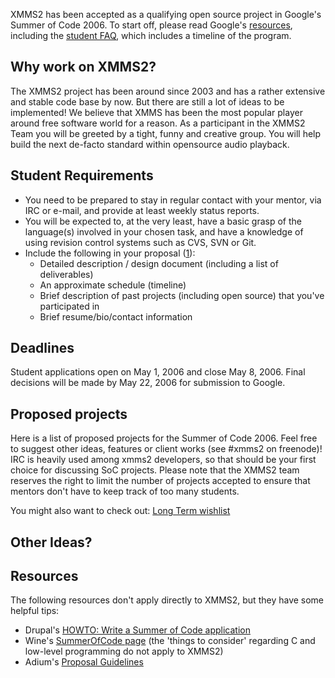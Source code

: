 XMMS2 has been accepted as a qualifying open source project in Google's Summer of Code 2006. To start off, please read Google's [http://code.google.com/soc/ resources], including the [http://code.google.com/soc/studentfaq.html student FAQ], which includes a timeline of the program.

== Why work on XMMS2? ==
The XMMS2 project has been around since 2003 and has a rather extensive and stable code base by now. But there are still a lot of ideas to be implemented! We believe that XMMS has been the most popular player around free software world for a reason. As a participant in the XMMS2 Team you will be greeted by a tight, funny and creative group. You will help build the next de-facto standard within opensource audio playback.

== Student Requirements ==
* You need to be prepared to stay in regular contact with your mentor, via IRC or e-mail, and provide at least weekly status reports.
* You will be expected to, at the very least, have a basic grasp of the language(s) involved in your chosen task, and have a knowledge of using revision control systems such as CVS, SVN or Git.
* Include the following in your proposal ([http://wiki.creativecommons.org/Summer_of_Code_2006]):
** Detailed description / design document (including a list of deliverables)
** An approximate schedule (timeline) 
** Brief description of past projects (including open source) that you've participated in 
** Brief resume/bio/contact information 

== Deadlines ==
Student applications open on May 1, 2006 and close May 8, 2006. Final decisions will be made by May 22, 2006 for submission to Google.

== Proposed projects ==

Here is a list of proposed projects for the Summer of Code 2006.  Feel free to suggest other ideas, features or client works (see #xmms2 on freenode)! IRC is heavily used among xmms2 developers, so that should be your first choice for discussing SoC projects. Please note that the XMMS2 team reserves the right to limit the number of projects accepted to ensure that mentors don't have to keep track of too many students.

You might also want to check out: 
[http://bugs.xmms2.xmms.se/view.php?id=520 Long Term wishlist]

{{SoCItem| title=[[Generated IPC | Auto-generated API and bindings]]| description=Currently, the C client library and the bindings (Python, Ruby, etc) have to be manually updated whenever a new function is introduced on the server. This work is tedious and mechanical, and the whole client API could in fact be automatically generated from a high-level description of the functions. The goal is therefore to determine the semantics of these descriptions (possibly using XML), and then use them to generate the different API source files.| lang=Python / XML| level=Advanced| mentor=[[User:Anders Gustafsson | Anders Gustafsson]]}}

{{SoCItem| title=[[Collections]]| description=The access to [[The Medialib | the media library]] should be abstracted from its implementation. Currently, clients use SQL queries to query it, and this restricts the possibilities of more advanced features (Party Shuffle-like playlists, saved views, sharing of queries among clients). The concept of [[Collections]] solves these issues by offering a higher-level representation of queries and a generalized structure for playlists. The design should first be discussed and finalized (both in terms of implementation and client library API), before it is implemented in the core of the server.| lang=C and SQL| level=Advanced| mentor=[[User:Anders Gustafsson | Anders Gustafsson]]}}

{{SoCItem| title=[[Client:Promoe | promoe client]]| description=The [[Client:Promoe | promoe]] client is a Winamp/XMMS1 clone for XMMS2, written in C++/[http://www.trolltech.no Qt4].  It currently supports skins, playback control, playlists and simple media library access, but still lacks most other features offered by XMMS2 (saved playlists, powerful media library browsing, properties modification, etc). It should also be ported to use the new C++ bindings (scheduled for the next release, [[Release:DrEvil | DrEvil]]). Since Promoe is a skinable client this involves a lot of hacking on custom widgets and can be a very good way to learn more about the QT toolkit.| lang=C++| level=Medium| mentor=[[Tobias RundstrÃ¶m]]}}

{{SoCItem| title=[[Client:"TurboX2" | "turbox2" client]]| description=The [[Client:"TurboX2" | "turbox2" client]]  is a web client written using [http://www.turbogears.org TurboGears]. It is currently - possibly - the most robust client with support for browsing the media library and manipulating the playlist. Development targets for the summer are largely to get it to be release quality, but development would also focus on "Views" which would allow for the media library to be represented in a templated fashion.| lang=Python, Javascript, XHTML/KID|level=Medium| mentor=[[Tobias RundstrÃ¶m]]}}

{{SoCItem| title=Evaluate a Switch to GStreamer| description=A lot of discussion has occurred in the past about the issue of converting XMMS2 to using [http://www.gstreamer.org GStreamer]. This project would be to evaluate the viability of that conversion and maybe do the implementation (proof of concept) if deemed a winning situation. (i.e. doing the conversion would have more pros than cons) On the other hand, if it isn't a winning situation, the outcome could contain suggested improvements to gstreamer to make it more suited for our use. You should probably look at and understand the [[Transforms]] concept currently implemented in XMMS2, when undertaking this task. A student interested in this project should observe that this subject may be highly controversial and flammable and might end in a big bolt of fire.| lang=English / C| level=Flametory| mentor=[[Sham Chukoury]]}}

{{SoCItem| title=Support for DAAP| description=The [http://daap.sourceforge.net/ DAAP] protocol (used by Apple's iTunes) allows sharing of music libraries accross the network. Implementing it in XMMS2 (as a [[Transforms]] plugin) should allow remote browsing and streaming of music from other computers. There are also ideas about DAAP sharing from XMMS2.| lang=C| level=Medium| mentor=[[Tobias RundstrÃ¶m]]}}

{{SoCItem| title=Support for more formats/stream types| description=New formats can be supported by writing decoder modules for the server using our [[Transforms]] plugin interface, coupled with existing decoding libraries. Possible formats include, for instance:
* [http://www.monkeysaudio.com/ Monkey Audio]
* [http://zakalwe.virtuaalipalvelin.net/uade/ Amiga format] ([[List_of_features_required_for_proper_sub-tune_support|subtunes support]])
* [http://craz.net/programs/itunes/alac.html ALAC (Apple Lossless Audio Codec)]
* [http://www.last.fm Last.Fm]| lang=C| level=Medium to Advanced| mentor=''TBA''}}

{{SoCItem| title=XMMS2 Wiki| description=XMMS2 has been in long need of a good logo set, and our wiki is also in need of being made a little less ugly. This is a great project for a student who is into web development and really wants to participate in XMMS2 development but doesn't really have a lot of C coding ability needed to do Core work.| lang=PHP / Python and SVG| level=Easy to Medium| mentor=[[Sham Chukoury]]}}

{{SoCItem| title=Port Visualization to [[Transforms | transforms API]] and extend it to give PCM data| description=Currently visualization in XMMS2's devel branch is disabled with the transition to [[Transforms]]. This project would be to port visualization to the devel branch as a transform plugin and to extend it to give full PCM data.| lang=C| level=Medium to Advanced|mentor=[[User:Anders Gustafsson | Anders Gustafsson]]}}

{{SoCItem| title=Testing| description=Testing XMMS2 is currently done the informal way: build the code, run it and see if it works. The problem with this approach is that it's difficult, if not impossible, to automatically and exhaustively test each component of the system to make sure they work well within their accepted parameters. This task requires you to:
* Develop a test suite, possibly using a unit-testing approach (e.g. with [http://check.sf.net libcheck]) or otherwise, as deemed appropriate.
* Provide recommendations on how to change the development workflow to actively use and maintain the test suite. (to ensure that the test suite doesn't go stale within a few weeks)
* Optionally devise a method for maintaining a 'component status' page based on automated test results. (For an example, see [[Project Status]])| lang=C / Python / Ruby| level=Medium| mentor=[[Sham Chukoury]]}}

{{SoCItem| title=Handle temporarily unavailable media better than removing from medialib| description=This task is fully described with context in [http://bugs.xmms2.xmms.se/view.php?id=519 Bug #519]| lang=C| level=Medium| mentor=[[User:Anders Gustafsson | Anders Gustafsson]]}}

== Other Ideas? ==

{{SoCItem| title=GTK2/GNOME medialib centric client for xmms2| description=This project would be to develop a client using the GTK2 toolkit and possibly GNOME UI extensions. The goal of this client would be to be oriented around the Media Library in a fashion analagous to RhythmBox or iTunes, but with a distinctly XMMS2 colour. Students interested in working on this should contact [[Alexander Botero-Lowry]] as he has some code they might use as a starting place.|lang=Python / C / C++ / Ruby / Perl| level=Medium| mentor=[[Tobias RundstrÃ¶m]]}}

== Resources ==
The following resources don't apply directly to XMMS2, but they have some helpful tips:
* Drupal's [http://drupal.org/node/59037 HOWTO: Write a Summer of Code application]
* Wine's [http://wiki.winehq.org/SummerOfCode SummerOfCode page] (the 'things to consider' regarding C and low-level programming do not apply to XMMS2)
* Adium's [http://trac.adiumx.com/wiki/ProposalGuidelines Proposal Guidelines]